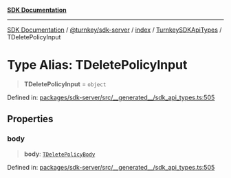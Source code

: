 [**SDK Documentation**](../../../../../../README.mdx)

***

[SDK Documentation](../../../../../../packages.mdx) / [@turnkey/sdk-server](../../../../README.mdx) / [index](../../../README.mdx) / [TurnkeySDKApiTypes](../README.mdx) / TDeletePolicyInput

# Type Alias: TDeletePolicyInput

> **TDeletePolicyInput** = `object`

Defined in: [packages/sdk-server/src/\_\_generated\_\_/sdk\_api\_types.ts:505](https://github.com/tkhq/sdk/blob/fd49bfe86475c8603b3eb385aa101efa36fa32fc/packages/sdk-server/src/__generated__/sdk_api_types.ts#L505)

## Properties

### body

> **body**: [`TDeletePolicyBody`](TDeletePolicyBody.mdx)

Defined in: [packages/sdk-server/src/\_\_generated\_\_/sdk\_api\_types.ts:505](https://github.com/tkhq/sdk/blob/fd49bfe86475c8603b3eb385aa101efa36fa32fc/packages/sdk-server/src/__generated__/sdk_api_types.ts#L505)

